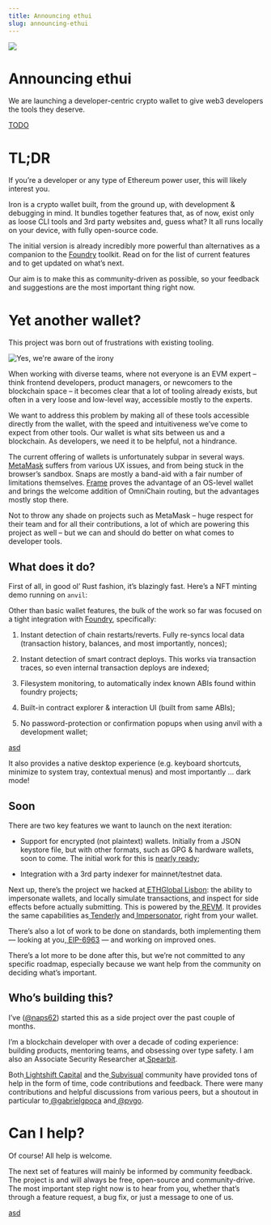 ```yaml
---
title: Announcing ethui
slug: announcing-ethui
---
```



<img src={banner} />

# Announcing ethui

We are launching a developer-centric crypto wallet to give web3 developers the tools they deserve.

[TODO](https://github.com/iron-wallet/iron/releases/tag/v0.1.0)

# TL;DR

If you’re a developer or any type of Ethereum power user, this will likely interest you.

Iron is a crypto wallet built, from the ground up, with development & debugging in mind. It bundles together features that, as of now, exist only as loose CLI tools and 3rd party websites and, guess what? It all runs locally on your device, with fully open-source code.

The initial version is already incredibly more powerful than alternatives as a companion to the [Foundry](https://getfoundry.sh/) toolkit. Read on for the list of current features and to get updated on what’s next.

Our aim is to make this as community-driven as possible, so your feedback and suggestions are the most important thing right now.

# Yet another wallet?

This project was born out of frustrations with existing tooling.


<img src={xkcd} alt="Yes, we're aware of the irony" />

When working with diverse teams, where not everyone is an EVM expert – think frontend developers, product managers, or newcomers to the blockchain space – it becomes clear that a lot of tooling already exists, but often in a very loose and low-level way, accessible mostly to the experts.

We want to address this problem by making all of these tools accessible directly from the wallet, with the speed and intuitiveness we’ve come to expect from other tools. Our wallet is what sits between us and a blockchain. As developers, we need it to be helpful, not a hindrance.

The current offering of wallets is unfortunately subpar in several ways. [MetaMask](https://metamask.io/) suffers from various UX issues, and from being stuck in the browser’s sandbox. Snaps are mostly a band-aid with a fair number of limitations themselves. [Frame](https://frame.sh/) proves the advantage of an OS-level wallet and brings the welcome addition of OmniChain routing, but the advantages mostly stop there.

Not to throw any shade on projects such as MetaMask – huge respect for their team and for all their contributions, a lot of which are powering this project as well – but we can and should do better on what comes to developer tools.

## What does it do?

First of all, in good ol’ Rust fashion, it’s blazingly fast. Here’s a NFT minting demo running on `anvil`:


<Youtube id="dq-lue-9Z9E" />

Other than basic wallet features, the bulk of the work so far was focused on a tight integration with [Foundry](https://getfoundry.sh/), specifically:

1. Instant detection of chain restarts/reverts. Fully re-syncs local data (transaction history, balances, and most importantly, nonces);

2. Instant detection of smart contract deploys. This works via transaction traces, so even internal transaction deploys are indexed;

3. Filesystem monitoring, to automatically index known ABIs found within foundry projects;

4. Built-in contract explorer & interaction UI (built from same ABIs);

5. No password-protection or confirmation popups when using anvil with a development wallet;

[asd](https://youtu.be/cKFzV7HKd7c)

It also provides a native desktop experience (e.g. keyboard shortcuts, minimize to system tray, contextual menus) and most importantly … dark mode!

## Soon

There are two key features we want to launch on the next iteration:

* Support for encrypted (not plaintext) wallets. Initially from a JSON keystore file, but with other formats, such as GPG & hardware wallets, soon to come. The initial work for this is [nearly ready](https://github.com/iron-wallet/iron/pull/185);

* Integration with a 3rd party indexer for mainnet/testnet data.

Next up, there’s the project we hacked at[ ETHGlobal Lisbon](https://ethglobal.com/showcase/prank-wallet-cgnb3): the ability to impersonate wallets, and locally simulate transactions, and inspect for side effects before actually submitting. This is powered by the[ REVM](https://github.com/bluealloy/revm). It provides the same capabilities as[ Tenderly](https://tenderly.co/) and[ Impersonator](https://impersonator.xyz/), right from your wallet.

There’s also a lot of work to be done on standards, both implementing them — looking at you,[ EIP-6963](https://eips.ethereum.org/EIPS/eip-6963) — and working on improved ones.

There’s a lot more to be done after this, but we’re not committed to any specific roadmap, especially because we want help from the community on deciding what’s important.

## Who’s building this?

I’ve ([@naps62](https://linktr.ee/naps62)) started this as a side project over the past couple of months.

I’m a blockchain developer with over a decade of coding experience: building products, mentoring teams, and obsessing over type safety. I am also an Associate Security Researcher at[ Spearbit](https://spearbit.com/).

Both[ Lightshift Capital](https://www.lightshift.capital/) and the[ Subvisual](https://subvisual.com/) community have provided tons of help in the form of time, code contributions and feedback. There were many contributions and helpful discussions from various peers, but a shoutout in particular to[ @gabrielgpoca](https://twitter.com/gabrielgpoca) and[ @pvgo](https://github.com/pvgo80).

# Can I help?

Of course! All help is welcome.

The next set of features will mainly be informed by community feedback. The project is and will always be free, open-source and community-drive. The most important step right now is to hear from you, whether that’s through a feature request, a bug fix, or just a message to one of us.

[asd](https://github.com/iron-wallet/iron)
